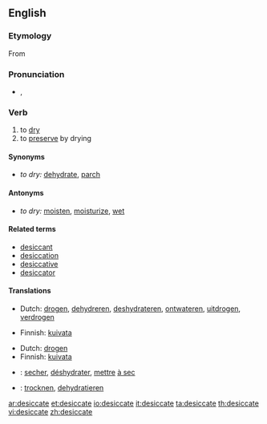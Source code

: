 ==English==

===Etymology===
From {{etyl|la|en}} {{term|desicco|dēsiccō|lang=la}}

===Pronunciation===
* {{a|UK}} {{IPA|/ˈdɛs.ɪ.keɪt/}}, {{SAMPA|/"dEs.I.keIt/}}

===Verb===
{{en-verb|desiccat|ing}}
{{transitive}}
# to [[dry]]
# to [[preserve]] by drying

====Synonyms====
*''to dry:'' [[dehydrate]], [[parch]]

====Antonyms====
*''to dry:'' [[moisten]], [[moisturize]], [[wet]]

====Related terms====
* [[desiccant]]
* [[desiccation]]
* [[desiccative]]
* [[desiccator]]

====Translations====
{{trans-top|to dry}}
* Dutch: [[drogen]], [[dehydreren]], [[deshydrateren]], [[ontwateren]], [[uitdrogen]], [[verdrogen]]
{{trans-mid}}
* Finnish: [[kuivata]]
{{trans-bottom}}

{{trans-top|to preserve by drying}}
* Dutch: [[drogen]]
* Finnish: [[kuivata]]
{{trans-bottom}}

{{checktrans-top}}
* {{ttbc|French}}: [[secher]], [[déshydrater]], [[mettre]] [[à sec]]
* {{ttbc|German}}: [[trocknen]], [[dehydratieren]]
{{checktrans-bottom}}

[[ar:desiccate]]
[[et:desiccate]]
[[io:desiccate]]
[[it:desiccate]]
[[ta:desiccate]]
[[th:desiccate]]
[[vi:desiccate]]
[[zh:desiccate]]